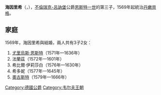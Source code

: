 {{Unreferenced|time=2021-04-13T02:58:32+00:00}}
'''海因里希'''（{{lang-de|Heinrich}}，{{bd|1533年|6月4日|1598年|1月19日}}），[[不伦瑞克-吕讷堡公国|不倫瑞克-呂訥堡]]公爵[[恩斯特一世_(不倫瑞克-呂訥堡)|恩斯特一世]]的第三子，1569年起統治[[丹嫩貝格|丹嫩貝格]]。

== 家庭 ==
1569年，海因里希與{{link-de|薩克森-勞恩堡的烏爾蘇拉|Ursula von Sachsen-Lauenburg}}結婚，兩人共有3子2女：
# [[尤里烏斯·恩斯特_(不倫瑞克-丹嫩貝格)|尤里烏斯·恩斯特]]（1571年—1636年）
# 法蘭茲（1572年—1601年）
# 希比爾·伊莉莎白（1576年—1630年）
# 希多妮（1577年—1645年）
# [[奧古斯特二世_(不倫瑞克-沃爾芬比特爾)|奧古斯特]]（1579年—1666年）

[[Category:德國公爵|Category:德國公爵]]
[[Category:韦尔夫王朝|Category:韦尔夫王朝]]